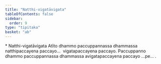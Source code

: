 ```yaml
---
title: "Natthi-vigatāvigata"
tableOfContents: false
sidebar:
  order: 9
type: "tipitaka"
basket: "ab"
---
```



<DynamicBreadcrumb />

<Paragraph type="center">
* Natthi-vigatāvigata
</Paragraph>

<Division number="16">

<Paragraph number="2650">
Atīto dhammo paccuppannassa dhammassa natthipaccayena paccayo…  vigatapaccayena paccayo.
</Paragraph>

<Paragraph number="2651">
Paccuppanno dhammo paccuppannassa dhammassa avigatapaccayena paccayo …pe… .
</Paragraph>
</Division>